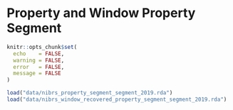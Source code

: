 # Property and Window Property Segment

```r
knitr::opts_chunk$set(
  echo    = FALSE,
  warning = FALSE,
  error   = FALSE,
  message = FALSE
)
```

```r
load("data/nibrs_property_segment_segment_2019.rda")
load("data/nibrs_window_recovered_property_segment_segment_2019.rda")
```